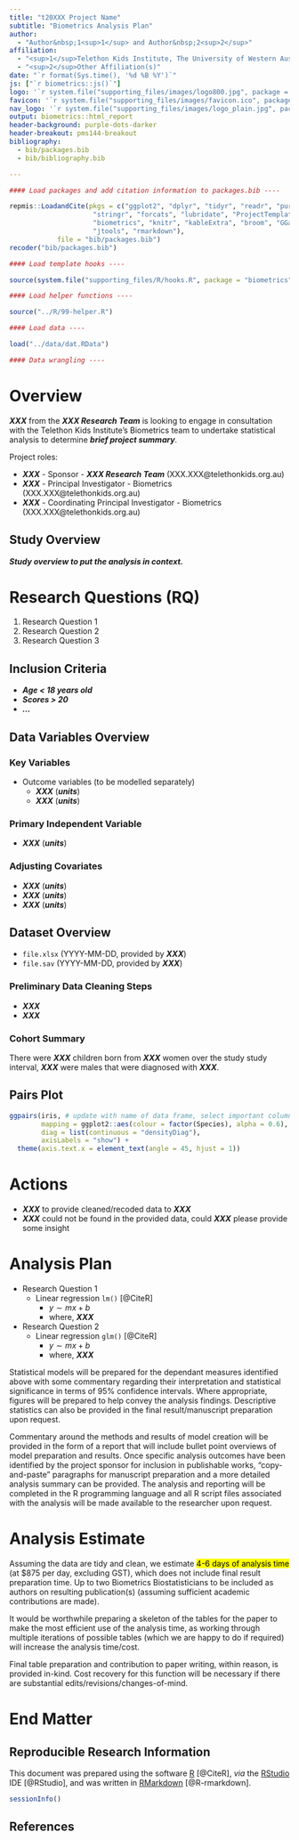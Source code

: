 ```yaml
---
title: "t20XXX Project Name"
subtitle: "Biometrics Analysis Plan"
author:
  - "Author&nbsp;1<sup>1</sup> and Author&nbsp;2<sup>2</sup>"
affiliation:
  - "<sup>1</sup>Telethon Kids Institute, The University of Western Australia, Perth, Western Australia, Australia"
  - "<sup>2</sup>Other Affiliation(s)"
date: "`r format(Sys.time(), '%d %B %Y')`"
js: ["`r biometrics::js()`"]
logo: '`r system.file("supporting_files/images/logo800.jpg", package = "biometrics")`'
favicon: '`r system.file("supporting_files/images/favicon.ico", package = "biometrics")`'
nav_logo: '`r system.file("supporting_files/images/logo_plain.jpg", package = "biometrics")`'
output: biometrics::html_report
header-background: purple-dots-darker
header-breakout: pms144-breakout
bibliography:
  - bib/packages.bib
  - bib/bibliography.bib

---
```


```r

#### Load packages and add citation information to packages.bib ----

repmis::LoadandCite(pkgs = c("ggplot2", "dplyr", "tidyr", "readr", "purrr", "tibble",
                     "stringr", "forcats", "lubridate", "ProjectTemplate", "repmis",
                     "biometrics", "knitr", "kableExtra", "broom", "GGally",
                     "jtools", "rmarkdown"),
            file = "bib/packages.bib")
recoder("bib/packages.bib")

#### Load template hooks ----

source(system.file("supporting_files/R/hooks.R", package = "biometrics"))

#### Load helper functions ----

source("../R/99-helper.R")

#### Load data ----

load("../data/dat.RData")

#### Data wrangling ----

```

# Overview

***XXX*** from the ***XXX Research Team*** is looking to engage in consultation with the Telethon Kids Institute's Biometrics team to undertake statistical analysis to determine ***brief project summary***.

Project roles:

* ***XXX*** - Sponsor - ***XXX Research Team*** (XXX.XXX@telethonkids.org.au)
* ***XXX*** - Principal Investigator - Biometrics (XXX.XXX@telethonkids.org.au)
* ***XXX*** - Coordinating Principal Investigator - Biometrics (XXX.XXX@telethonkids.org.au)

## Study Overview

***Study overview to put the analysis in context.***

# Research Questions (RQ)

1. Research Question 1
2. Research Question 2
3. Research Question 3

## Inclusion Criteria

* ***Age < 18 years old***
* ***Scores > 20***
* ***...***

## Data Variables Overview

### Key Variables

* Outcome variables (to be modelled separately)
  - ***XXX*** (***units***)
  - ***XXX*** (***units***)
   
### Primary Independent Variable

* ***XXX*** (***units***)

### Adjusting Covariates

* ***XXX*** (***units***)
* ***XXX*** (***units***)
* ***XXX*** (***units***)

## Dataset Overview

* `file.xlsx` (YYYY-MM-DD, provided by ***XXX***)
* `file.sav` (YYYY-MM-DD, provided by ***XXX***)

### Preliminary Data Cleaning Steps

* ***XXX***
* ***XXX***

### Cohort Summary

There were ***XXX*** children born from ***XXX*** women over the study study interval, ***XXX*** were males that were diagnosed with ***XXX***.

## Pairs Plot
 
```r
ggpairs(iris, # update with name of data frame, select important columns
        mapping = ggplot2::aes(colour = factor(Species), alpha = 0.6),
        diag = list(continuous = "densityDiag"),
        axisLabels = "show") +
  theme(axis.text.x = element_text(angle = 45, hjust = 1))

```

# Actions

* ***XXX*** to provide cleaned/recoded data to ***XXX***
* ***XXX*** could not be found in the provided data, could ***XXX*** please provide some insight

# Analysis Plan

* Research Question 1
    - Linear regression `lm()` [@CiteR]
        + $y \sim mx + b$
        + where, ***XXX***
* Research Question 2
    - Linear regression `glm()` [@CiteR]
        + $y \sim mx + b$
        + where, ***XXX***

Statistical models will be prepared for the dependant measures identified above with some commentary regarding their interpretation and statistical significance in terms of 95% confidence intervals. Where appropriate, figures will be prepared to help convey the analysis findings. Descriptive statistics can also be provided in the final result/manuscript preparation upon request.

Commentary around the methods and results of model creation will be provided in the form of a report that will include bullet point overviews of model preparation and results. Once specific analysis outcomes have been identified by the project sponsor for inclusion in publishable works, "copy-and-paste" paragraphs for manuscript preparation and a more detailed analysis summary can be provided. The analysis and reporting will be completed in the R programming language and all R script files associated with the analysis will be made available to the researcher upon request.

# Analysis Estimate

Assuming the data are tidy and clean, we estimate <mark>4-6 days of analysis time</mark> (at $875 per day, excluding GST), which does not include final result preparation time. Up to two Biometrics Biostatisticians to be included as authors on resulting publication(s) (assuming sufficient academic contributions are made).

It would be worthwhile preparing a skeleton of the tables for the paper to make the most efficient use of the analysis time, as working through multiple iterations of possible tables (which we are happy to do if required) will increase the analysis time/cost.

Final table preparation and contribution to paper writing, within reason, is provided in-kind. Cost recovery for this function will be necessary if there are substantial edits/revisions/changes-of-mind.

# End Matter

## Reproducible Research Information

This document was prepared using the software [R](https://www.r-project.org/) [@CiteR], *via* the [RStudio](https://www.rstudio.com/) IDE [@RStudio], and was written in [RMarkdown](https://rmarkdown.rstudio.com/) [@R-rmarkdown].

```r
sessionInfo()

```

## References
